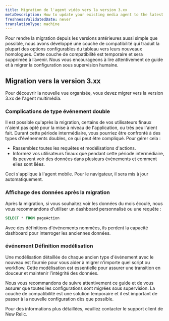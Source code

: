 ```yaml
---
title: Migration de l'agent vidéo vers la version 3.xx
metaDescription: How to update your existing media agent to the latest version.
freshnessValidatedDate: never
translationType: machine
---
```


Pour rendre la migration depuis les versions antérieures aussi simple que possible, nous avons développé une couche de compatibilité qui traduit la plupart des options configurables du tableau vers leurs nouveaux homologues. Cette couche de compatibilité est temporaire et sera supprimée à l’avenir. Nous vous encourageons à lire attentivement ce guide et à migrer la configuration sous supervision humaine.

## Migration vers la version 3.xx

Pour découvrir la nouvelle vue organisée, vous devez migrer vers la version 3.xx de l'agent multimédia.

### Complications de type événement double

Il est possible qu'après la migration, certains de vos utilisateurs finaux n'aient pas opté pour la mise à niveau de l'application, ou très peu l'aient fait. Durant cette période intermédiaire, vous pourriez être confronté à des types d'événements doubles, ce qui peut être compliqué. Pour gérer cela :

* Rassemblez toutes les requêtes et modélisations d'actions.
* Informez vos utilisateurs finaux que pendant cette période intermédiaire, ils peuvent voir des données dans plusieurs événements et comment elles sont liées.

<Callout variant="important">
  Ceci s'applique à l'agent mobile. Pour le navigateur, il sera mis à jour automatiquement.
</Callout>

### Affichage des données après la migration

Après la migration, si vous souhaitez voir les données du mois écoulé, nous vous recommandons d'utiliser un dashboard personnalisé ou une requête :

```sql
SELECT * FROM pageAction
```

<Callout variant="important">
  Avec des définitions d'événements nommées, ils perdent la capacité dashboard pour interroger les anciennes données.
</Callout>

### événement Définition modélisation

Une modélisation détaillée de chaque ancien type d'événement avec le nouveau est fournie pour vous aider à migrer n'importe quel script ou workflow. Cette modélisation est essentielle pour assurer une transition en douceur et maintenir l’intégrité des données.

Nous vous recommandons de suivre attentivement ce guide et de vous assurer que toutes les configurations sont migrées sous supervision. La couche de compatibilité est une solution temporaire et il est important de passer à la nouvelle configuration dès que possible.

Pour des informations plus détaillées, veuillez contacter le support client de New Relic.
